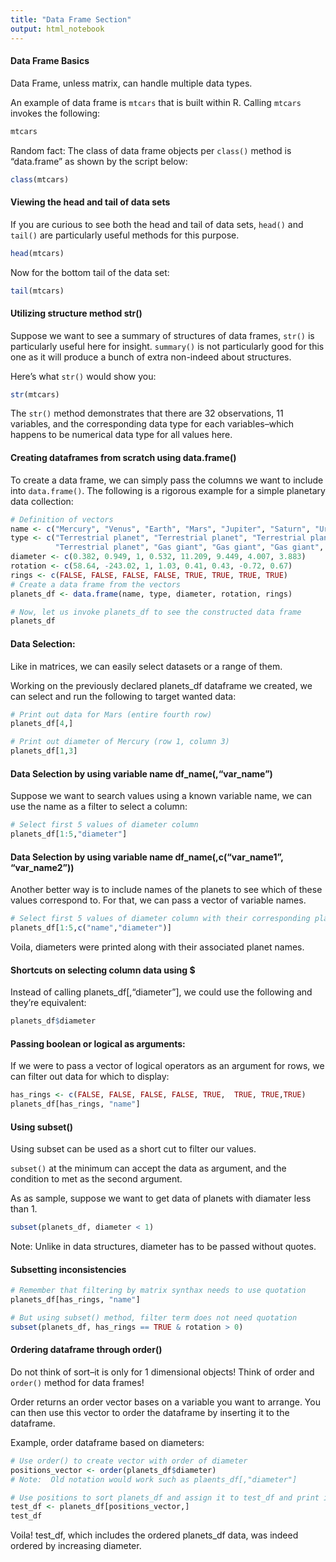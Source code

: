 ```yaml
---
title: "Data Frame Section"
output: html_notebook
---
```


#### Data Frame Basics

Data Frame, unless matrix, can handle multiple data types.  

An example of data frame is `mtcars` that is built within R.  Calling `mtcars` invokes the following:


```r
mtcars
```

Random fact:  The class of data frame objects per `class()` method is "data.frame" as shown by the script below:

```r
class(mtcars)
```

#### Viewing the head and tail of data sets

If you are curious to see both the head and tail of data sets, `head()` and `tail()` are particularly useful methods for this purpose.


```r
head(mtcars)
```

Now for the bottom tail of the data set:

```r
tail(mtcars)
```

#### Utilizing structure method str() 

Suppose we want to see a summary of structures of data frames, `str()` is particularly useful here for insight.  `summary()` is not particularly good for this one as it will produce a bunch of extra non-indeed about structures.

Here's what `str()` would show you:

```r
str(mtcars)
```


The `str()` method demonstrates that there are 32 observations, 11 variables, and the corresponding data type for each variables--which happens to be numerical data type for all values here.  

#### Creating dataframes from scratch using data.frame()

To create a data frame, we can simply pass the columns we want to include into `data.frame()`.  The following is a rigorous example for a simple planetary data collection:

```r
# Definition of vectors
name <- c("Mercury", "Venus", "Earth", "Mars", "Jupiter", "Saturn", "Uranus", "Neptune")
type <- c("Terrestrial planet", "Terrestrial planet", "Terrestrial planet", 
          "Terrestrial planet", "Gas giant", "Gas giant", "Gas giant", "Gas giant")
diameter <- c(0.382, 0.949, 1, 0.532, 11.209, 9.449, 4.007, 3.883)
rotation <- c(58.64, -243.02, 1, 1.03, 0.41, 0.43, -0.72, 0.67)
rings <- c(FALSE, FALSE, FALSE, FALSE, TRUE, TRUE, TRUE, TRUE)
# Create a data frame from the vectors
planets_df <- data.frame(name, type, diameter, rotation, rings)

# Now, let us invoke planets_df to see the constructed data frame
planets_df
```

#### Data Selection:

Like in matrices, we can easily select datasets or a range of them.  

Working on the previously declared planets_df dataframe we created, we can select and run the following to target wanted data:

```r
# Print out data for Mars (entire fourth row)
planets_df[4,]

# Print out diameter of Mercury (row 1, column 3)
planets_df[1,3]
```

#### Data Selection by using variable name df_name(,"var_name")

Suppose we want to search values using a known variable name, we can use the name as a filter to select a column:

```r
# Select first 5 values of diameter column
planets_df[1:5,"diameter"]
```


#### Data Selection by using variable name df_name(,c("var_name1", "var_name2"))

Another better way is to include names of the planets to see which of these values correspond to. For that, we can pass a vector of variable names. 

```r
# Select first 5 values of diameter column with their corresponding planets
planets_df[1:5,c("name","diameter")]
```

Voila, diameters were printed along with their associated planet names.

#### Shortcuts on selecting column data using $

Instead of calling planets_df[,"diameter"], we could use the following and they're equivalent:

```r
planets_df$diameter
```


#### Passing boolean or logical as arguments:

If we were to pass a vector of logical operators as an argument for rows, we can filter out data for which to display:

```r
has_rings <- c(FALSE, FALSE, FALSE, FALSE, TRUE,  TRUE, TRUE,TRUE)
planets_df[has_rings, "name"]
```



#### Using subset()

Using subset can be used as a short cut to filter our values.

`subset()` at the minimum can accept the data as argument, and the condition to met as the second argument.  

As as sample, suppose we want to get data of planets with diamater less than 1.  

```r
subset(planets_df, diameter < 1)
```

Note:  Unlike in data structures, diameter has to be passed without quotes.  



#### Subsetting inconsistencies

```r
# Remember that filtering by matrix synthax needs to use quotation
planets_df[has_rings, "name"]

# But using subset() method, filter term does not need quotation
subset(planets_df, has_rings == TRUE & rotation > 0)
```


#### Ordering dataframe through order()

Do not think of sort--it is only for 1 dimensional objects!  Think of order and `order()` method for data frames!

Order returns an order vector bases on a variable you want to arrange.  You can then use this vector to order the dataframe by inserting it to the dataframe.

Example, order dataframe based on diameters:

```r
# Use order() to create vector with order of diameter
positions_vector <- order(planets_df$diameter)
# Note:  Old notation would work such as plaents_df[,"diameter"]

# Use positions to sort planets_df and assign it to test_df and print it
test_df <- planets_df[positions_vector,]
test_df
```

Voila! test_df, which includes the ordered planets_df data, was indeed ordered by increasing diameter.








